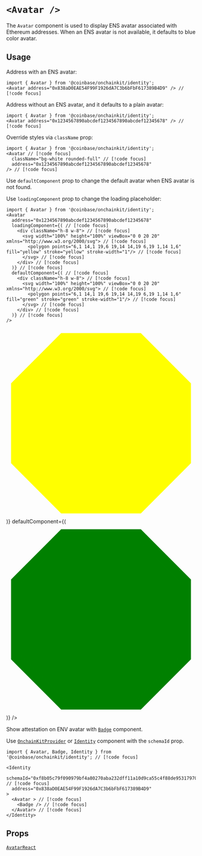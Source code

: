 
# `<Avatar />`

The `Avatar` component is used to display ENS avatar associated with Ethereum addresses.
When an ENS avatar is not available, it defaults to blue color avatar.

## Usage

Address with an ENS avatar:

```tsx
import { Avatar } from '@coinbase/onchainkit/identity';
<Avatar address="0x838aD0EAE54F99F1926dA7C3b6bFbF617389B4D9" /> // [!code focus]
```

<App>
  <Avatar address="0x838aD0EAE54F99F1926dA7C3b6bFbF617389B4D9" />
</App>

Address without an ENS avatar, and it defaults to a plain avatar:

```tsx
import { Avatar } from '@coinbase/onchainkit/identity';
<Avatar address="0x1234567890abcdef1234567890abcdef12345678" /> // [!code focus]
```

<App>
  <Avatar address="0x1234567890abcdef1234567890abcdef12345678" />
</App>

Override styles via `className` prop:

```tsx
import { Avatar } from '@coinbase/onchainkit/identity';
<Avatar // [!code focus]
  className="bg-white rounded-full" // [!code focus]
  address="0x1234567890abcdef1234567890abcdef12345678"
/> // [!code focus]
```

<App>
  <Avatar className="bg-white rounded-full" address="0x1234567890abcdef1234567890abcdef12345678" />
</App>

Use `defaultComponent` prop to change the default avatar when ENS avatar is not found.

Use `loadingComponent` prop to change the loading placeholder:

```tsx
import { Avatar } from '@coinbase/onchainkit/identity';
<Avatar
  address="0x1234567890abcdef1234567890abcdef12345678"
  loadingComponent={( // [!code focus]
    <div className="h-8 w-8"> // [!code focus]
      <svg width="100%" height="100%" viewBox="0 0 20 20" xmlns="http://www.w3.org/2000/svg"> // [!code focus]
        <polygon points="6,1 14,1 19,6 19,14 14,19 6,19 1,14 1,6" fill="yellow" stroke="yellow" stroke-width="1"/> // [!code focus]
      </svg> // [!code focus]
    </div> // [!code focus]
  )} // [!code focus]
  defaultComponent={( // [!code focus]
    <div className="h-8 w-8"> // [!code focus]
      <svg width="100%" height="100%" viewBox="0 0 20 20" xmlns="http://www.w3.org/2000/svg"> // [!code focus]
        <polygon points="6,1 14,1 19,6 19,14 14,19 6,19 1,14 1,6" fill="green" stroke="green" stroke-width="1"/> // [!code focus]
      </svg> // [!code focus]
    </div> // [!code focus]
  )} // [!code focus]
/>
```

<App>
  <Avatar
    address="0x1234567890abcdef1234567890abcdef12345678"
    loadingComponent={(
      <div className="h-8 w-8">
        <svg width="100%" height="100%" viewBox="0 0 20 20" xmlns="http://www.w3.org/2000/svg">
          <polygon points="6,1 14,1 19,6 19,14 14,19 6,19 1,14 1,6" fill="yellow" stroke="yellow" stroke-width="1"/>
        </svg>
      </div>
    )}
    defaultComponent={(
      <div className="h-8 w-8">
        <svg width="100%" height="100%" viewBox="0 0 20 20" xmlns="http://www.w3.org/2000/svg">
          <polygon points="6,1 14,1 19,6 19,14 14,19 6,19 1,14 1,6" fill="green" stroke="green" stroke-width="1"/>
        </svg>
      </div>
    )}
  />
</App>

Show attestation on ENV avatar with [`Badge`](/identity/badge) component.

Use [`OnchainKitProvider`](/config/onchainkit-provider) or [`Identity`](/identity/identity) component with the `schemaId` prop.

```tsx
import { Avatar, Badge, Identity } from '@coinbase/onchainkit/identity'; // [!code focus]

<Identity
  schemaId="0xf8b05c79f090979bf4a80270aba232dff11a10d9ca55c4f88de95317970f0de9" // [!code focus]
  address="0x838aD0EAE54F99F1926dA7C3b6bFbF617389B4D9"
>
  <Avatar > // [!code focus]
    <Badge /> // [!code focus]
  </Avatar> // [!code focus]
</Identity>
```

<App>
  <Identity
    schemaId="0xf8b05c79f090979bf4a80270aba232dff11a10d9ca55c4f88de95317970f0de9"
    address="0x838aD0EAE54F99F1926dA7C3b6bFbF617389B4D9"
    className="bg-transparent"
  >
    <Avatar >
      <Badge />
    </Avatar>
  </Identity>
</App>

## Props

[`AvatarReact`](/identity/types#AvatarReact)
